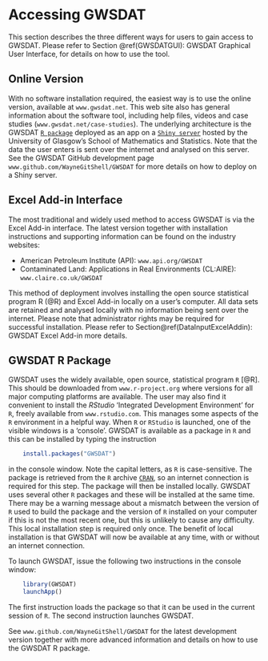 # Accessing GWSDAT {#AccessingGWSDAT}

This section describes the three different ways for users to gain access to GWSDAT. Please refer to Section \@ref(GWSDATGUI): GWSDAT Graphical User Interface, for details on how to use the tool.

## Online Version {#GWSDATOnline}
With no software installation required, the easiest way is to use the online version, available at `www.gwsdat.net`. This web site also has general information about the software tool, including help files, videos and case studies (`www.gwsdat.net/case-studies`). The underlying architecture is the GWSDAT [`R package`](#GWSDATRPackage) deployed as an app on a [`Shiny server`](https://shiny.posit.co/r/articles/share/shiny-server/) hosted by the University of Glasgow's School of Mathematics and Statistics.  Note that the data the user enters is sent over the internet and analysed on this server. See the GWSDAT GitHub development page `www.github.com/WayneGitShell/GWSDAT` for more details on how to deploy on a Shiny server. 

<!-- The reader is referred to Section \@ref(GWSDATGUI): GWSDAT Graphical User Interface, for details on how to use the tool. -->
## Excel Add-in Interface {#ExcelDataEntryInterface}
The most traditional and  widely used method to access GWSDAT is via the Excel Add-in interface. The latest version together with installation instructions and supporting information can be found on the industry websites:

* American Petroleum Institute (API): `www.api.org/GWSDAT`
* Contaminated Land: Applications in Real Environments (CL:AIRE): `www.claire.co.uk/GWSDAT`

This method of deployment involves installing the open source statistical program R (@R) and Excel Add-in locally on a user's computer. All data sets are retained and analysed locally with no information being sent over the internet. Please note that administrator rights may be required for successful installation. Please refer to Section\@ref(DataInputExcelAddin): GWSDAT Excel Add-in more details.

## GWSDAT R Package {#GWSDATRPackage}
GWSDAT uses the widely available, open source, statistical program `R` [@R].  This should be downloaded from `www.r-project.org` where versions for all major computing platforms are available.  The user may also find it convenient to install the *RStudio* 'Integrated Development Environment' for `R`, freely available from `www.rstudio.com`.  This manages some aspects of the `R` environment in a helpful way.
When `R` or `RStudio` is launched, one of the visible windows is a 'console'.  GWSDAT is available as a package in `R` and this can be installed by typing the instruction
```{r eval = FALSE, echo = TRUE}
    install.packages("GWSDAT")
```
in the console window.  Note the capital letters, as `R` is case-sensitive.  The package is retrieved from the `R` archive [`CRAN`](https://cran.r-project.org/web/packages/GWSDAT/index.html), so an internet connection is required for this step.  The package will then be installed locally.  GWSDAT uses several other `R` packages and these will be installed at the same time.  There may be a warning message about a mismatch between the version of `R` used to build the package and the version of `R` installed on your computer if this is not the most recent one, but this is unlikely to cause any difficulty.  This local installation step is required only once. The benefit of local installation is that GWSDAT will now be available at any time, with or without an internet connection.


To launch GWSDAT, issue the following two instructions in the console window:
```{r eval = FALSE, echo = TRUE}
    library(GWSDAT)
    launchApp()
```
The first instruction loads the package so that it can be used in the current session of `R`.  The second instruction launches GWSDAT.

See `www.github.com/WayneGitShell/GWSDAT` for  the latest development version together with more advanced information and details on how to use the GWSDAT R package.  



